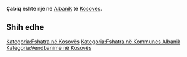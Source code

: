 {{Fshat në 
 | Emri                = Çabiq
 | EmriAlt                = 
 | NAME_SHORT_FORM=      
 | NAME_GENERIC=      
 | NAME_SORT_NAME_RO=      CABIQ
 | FULL_NAME_RO = Çabiq
 | FULL_NAME_ND_RO=Cabiq
 | SORT_NAME_RG=CABIQ
 | FULL_NAME_RG=Çabiq
 | FULL_NAME_ND_RG=Cabiq
 | SRP_NAME_SHORT_FORM=      
 | SRP_NAME_GENERIC=      
 | SRP_NAME_SORT_NAME_RO=      
 | SRP_FULL_NAME_RO = 
 | SRP_FULL_NAME_ND_RO=
 | SRP_SORT_NAME_RG=
 | SRP_FULL_NAME_RG=
 | SRP_FULL_NAME_ND_RG=
 | Emri (Rasa dhanore) = 
 | Figura              = 
 | Shteti              = Kosovo
 | Komuna              = Albanik
 | Kodi postar         = 
 | Sipërfaqja          = 

 | Popullsia           = 

 | Regj. i popullsisë  = 
 | Dend. e popullsisë  = 
 | Faqja zyrtare       = 
 <!--- Koordinatat ----> 
 | Gjerësia            = 42.596111
 | Gjatësia            = 20.714444
 | Lartësia            = 
}}
'''Çabiq''' është një [[]] në [[Albanik]] të [[Kosovës]].

<!-- == Gjeografia == -->
<!-- == Historia == -->
<!-- == Demografia == -->
== Shih edhe ==
{{Komuna Albanik}}
{{Kosovo-Administrata-Cung}}

[[Kategoria:Fshatra në Kosovës]]
[[Kategoria:Fshatra në Kommunes Albanik]]
[[Kategoria:Vendbanime në Kosovës]]